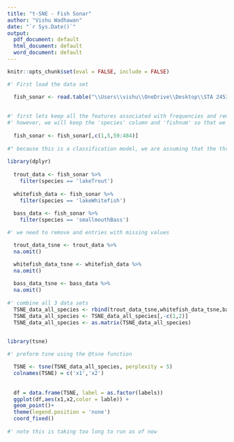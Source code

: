 ```yaml
---
title: "t-SNE - Fish Sonar"
author: "Vishu Wadhawan"
date: "`r Sys.Date()`"
output:
  pdf_document: default
  html_document: default
  word_document: default
---
```


```r
knitr::opts_chunk$set(eval = FALSE, include = FALSE)
```

```r
#' First load the data set

  fish_sonar <- read.table("\\Users\\vishu\\OneDrive\\Desktop\\STA 2453\\FishTetherExperiment\\ProcessedData\\processed_AnalysisData.csv", header = TRUE, sep = ",", row.names = NULL)
  
  
#' first lets keep all the features associated with frequencies and remove the rest of the variables
#' however, we will keep the 'species' column and 'fishnum' so that we can differentiate between individuals fishes
 
  fish_sonar <- fish_sonar[,c(1,5,59:484)]
  
#" because this is a classification model, we are assuming that the three fish species are completely independent of   each so lets make three different data sets with each one corresponding to a different fish,
  
library(dplyr)
  
  trout_data <- fish_sonar %>%
    filter(species == 'lakeTrout')
  
  whitefish_data <- fish_sonar %>%
    filter(species == 'lakeWhitefish')
  
  bass_data <- fish_sonar %>%
    filter(species == 'smallmouthBass')
```



```r
#' we need to remove and entries with missing values 

  trout_data_tsne <- trout_data %>%
  na.omit() 

  whitefish_data_tsne <- whitefish_data %>%
  na.omit() 
  
  bass_data_tsne <- bass_data %>%
  na.omit() 
  
#' combine all 3 data sets
  TSNE_data_all_species <- rbind(trout_data_tsne,whitefish_data_tsne,bass_data_tsne)
  TSNE_data_all_species <- TSNE_data_all_species[,-c(1,2)]
  TSNE_data_all_species <- as.matrix(TSNE_data_all_species)
  

```

```r
library(tsne)

#' preform tsne using the @tsne function

  TSNE <- tsne(TSNE_data_all_species, perplexity = 5)
  colnames(TSNE) = c('x1','x2')
  
  
  df = data.frame(TSNE, label = as.factor(labels))
  ggplot(df,aes(x1,x2,color = lable)) + 
  geom_point()+
  theme(legend.position = 'none')
  coord_fixed()
  
#' note this is taking too long to run as of now 

```

